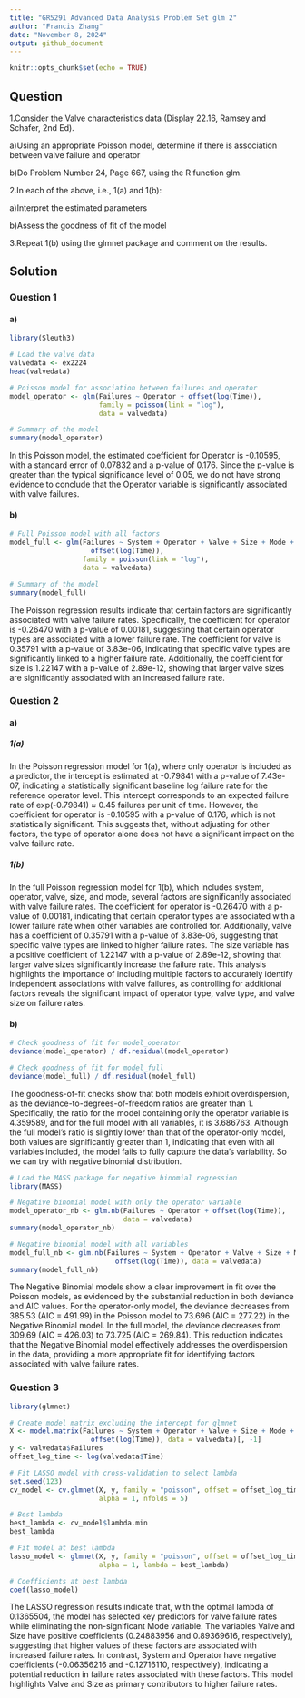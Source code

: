 ```yaml
---
title: "GR5291 Advanced Data Analysis Problem Set glm 2"
author: "Francis Zhang"
date: "November 8, 2024"
output: github_document
---
```


```r
knitr::opts_chunk$set(echo = TRUE)
```

## Question


1.Consider the Valve characteristics data (Display 22.16, Ramsey and Schafer, 2nd Ed).

a)Using an appropriate Poisson model, determine if there is association between valve failure and operator

b)Do Problem Number 24, Page 667, using the R function glm.

2.In each of the above, i.e., 1(a) and 1(b):

a)Interpret the estimated parameters

b)Assess the goodness of fit of the model

3.Repeat 1(b) using the glmnet package and comment on the results.

## Solution

### Question 1

#### a)

``` r
library(Sleuth3)

# Load the valve data
valvedata <- ex2224
head(valvedata)

# Poisson model for association between failures and operator
model_operator <- glm(Failures ~ Operator + offset(log(Time)),
                      family = poisson(link = "log"),
                      data = valvedata)

# Summary of the model
summary(model_operator)
```

In this Poisson model, the estimated coefficient for Operator is -0.10595, with a standard error of 0.07832 and a p-value of 0.176. Since the p-value is greater than the typical significance level of 0.05, we do not have strong evidence to conclude that the Operator variable is significantly associated with valve failures.


#### b)

``` r
# Full Poisson model with all factors
model_full <- glm(Failures ~ System + Operator + Valve + Size + Mode +
                    offset(log(Time)),
                  family = poisson(link = "log"),
                  data = valvedata)

# Summary of the model
summary(model_full)
```

The Poisson regression results indicate that certain factors are significantly associated with valve failure rates. Specifically, the coefficient for operator is -0.26470 with a p-value of 0.00181, suggesting that certain operator types are associated with a lower failure rate. The coefficient for valve is 0.35791 with a p-value of 3.83e-06, indicating that specific valve types are significantly linked to a higher failure rate. Additionally, the coefficient for size is 1.22147 with a p-value of 2.89e-12, showing that larger valve sizes are significantly associated with an increased failure rate.

### Question 2

#### a)

##### 1(a)

In the Poisson regression model for 1(a), where only operator is included as a predictor, the intercept is estimated at -0.79841 with a p-value of 7.43e-07, indicating a statistically significant baseline log failure rate for the reference operator level. This intercept corresponds to an expected failure rate of exp(-0.79841) $\approx$ 0.45 failures per unit of time. However, the coefficient for operator is -0.10595 with a p-value of 0.176, which is not statistically significant. This suggests that, without adjusting for other factors, the type of operator alone does not have a significant impact on the valve failure rate.

##### 1(b)

In the full Poisson regression model for 1(b), which includes system, operator, valve, size, and mode, several factors are significantly associated with valve failure rates. The coefficient for operator is -0.26470 with a p-value of 0.00181, indicating that certain operator types are associated with a lower failure rate when other variables are controlled for. Additionally, valve has a coefficient of 0.35791 with a p-value of 3.83e-06, suggesting that specific valve types are linked to higher failure rates. The size variable has a positive coefficient of 1.22147 with a p-value of 2.89e-12, showing that larger valve sizes significantly increase the failure rate. This analysis highlights the importance of including multiple factors to accurately identify independent associations with valve failures, as controlling for additional factors reveals the significant impact of operator type, valve type, and valve size on failure rates.

#### b)

``` r
# Check goodness of fit for model_operator
deviance(model_operator) / df.residual(model_operator)

# Check goodness of fit for model_full
deviance(model_full) / df.residual(model_full)
```

The goodness-of-fit checks show that both models exhibit overdispersion, as the deviance-to-degrees-of-freedom ratios are greater than 1. Specifically, the ratio for the model containing only the operator variable is 4.359589, and for the full model with all variables, it is 3.686763. Although the full model’s ratio is slightly lower than that of the operator-only model, both values are significantly greater than 1, indicating that even with all variables included, the model fails to fully capture the data’s variability. So we can try with negative binomial distribution.

``` r
# Load the MASS package for negative binomial regression
library(MASS)

# Negative binomial model with only the operator variable
model_operator_nb <- glm.nb(Failures ~ Operator + offset(log(Time)),
                            data = valvedata)
summary(model_operator_nb)

# Negative binomial model with all variables
model_full_nb <- glm.nb(Failures ~ System + Operator + Valve + Size + Mode +
                          offset(log(Time)), data = valvedata)
summary(model_full_nb)
```

The Negative Binomial models show a clear improvement in fit over the Poisson models, as evidenced by the substantial reduction in both deviance and AIC values. For the operator-only model, the deviance decreases from 385.53 (AIC = 491.99) in the Poisson model to 73.696 (AIC = 277.22) in the Negative Binomial model. In the full model, the deviance decreases from 309.69 (AIC = 426.03) to 73.725 (AIC = 269.84). This reduction indicates that the Negative Binomial model effectively addresses the overdispersion in the data, providing a more appropriate fit for identifying factors associated with valve failure rates.

### Question 3

``` r
library(glmnet)

# Create model matrix excluding the intercept for glmnet
X <- model.matrix(Failures ~ System + Operator + Valve + Size + Mode +
                    offset(log(Time)), data = valvedata)[, -1]
y <- valvedata$Failures
offset_log_time <- log(valvedata$Time)

# Fit LASSO model with cross-validation to select lambda
set.seed(123)
cv_model <- cv.glmnet(X, y, family = "poisson", offset = offset_log_time,
                      alpha = 1, nfolds = 5)

# Best lambda
best_lambda <- cv_model$lambda.min
best_lambda

# Fit model at best lambda
lasso_model <- glmnet(X, y, family = "poisson", offset = offset_log_time,
                      alpha = 1, lambda = best_lambda)

# Coefficients at best lambda
coef(lasso_model)
```

The LASSO regression results indicate that, with the optimal lambda of 0.1365504, the model has selected key predictors for valve failure rates while eliminating the non-significant Mode variable. The variables Valve and Size have positive coefficients (0.24883956 and 0.89369616, respectively), suggesting that higher values of these factors are associated with increased failure rates. In contrast, System and Operator have negative coefficients (-0.06356216 and -0.12716110, respectively), indicating a potential reduction in failure rates associated with these factors. This model highlights Valve and Size as primary contributors to higher failure rates.
